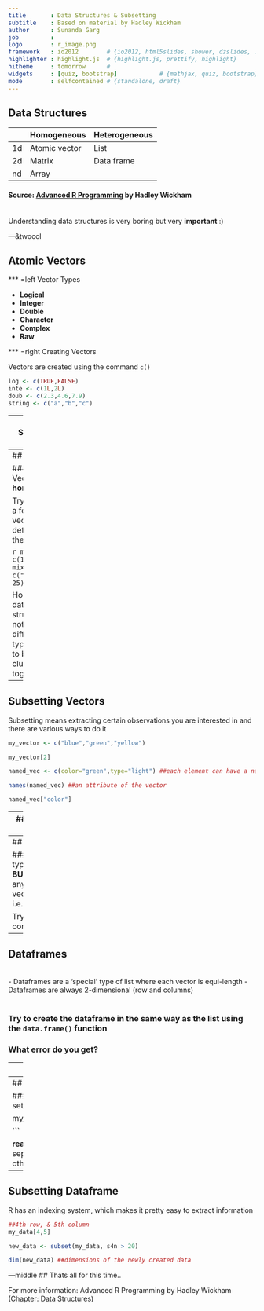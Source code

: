 ```yaml
---
title       : Data Structures & Subsetting
subtitle    : Based on material by Hadley Wickham
author      : Sunanda Garg
job         : 
logo        : r_image.png
framework   : io2012        # {io2012, html5slides, shower, dzslides, ...}
highlighter : highlight.js  # {highlight.js, prettify, highlight}
hitheme     : tomorrow      # 
widgets     : [quiz, bootstrap]            # {mathjax, quiz, bootstrap}
mode        : selfcontained # {standalone, draft}
---
```


## Data Structures

|    | Homogeneous   | Heterogeneous |
|----|---------------|---------------|
| 1d | Atomic vector | List          |
| 2d | Matrix        | Data frame    |
| nd | Array         |               |
 
#### Source: [Advanced R Programming](http://adv-r.had.co.nz/Data-structures.html) by Hadley Wickham

<br/>
Understanding data structures is very boring but very **important** :)



---&twocol

## Atomic Vectors

*** =left
    Vector Types

* __Logical__
* __Integer__
* __Double__
* __Character__
* __Complex__
* __Raw__

*** =right
    Creating Vectors

Vectors are created using the command `c()`    

```r
log <- c(TRUE,FALSE)
inte <- c(1L,2L)
doub <- c(2.3,4.6,7.9)
string <- c("a","b","c")

```
---
## Structural Tests

Try the commands `typeof()` & `str()`
```r
typeof(logi)
str(inte)
```

Other commands to figure out the structure of a vector are `is.double()`,`is.logical()` etc.
```r
is.double(doub)
is.double(string)
```
---
## Coercion

### Atomic Vectors are **homogenous**

Try creating a few mixed vectors and determine their types

```r
mixed_1 <- c(1,T) 
mixed_2 <- c("Sunanda", 25)
```

Homogenous data structures do not allow different types of data to be clumped together.

---
## Subsetting Vectors

Subsetting means extracting certain observations you are interested in and there are various ways to do it

```r
my_vector <- c("blue","green","yellow")

my_vector[2] 

named_vec <- c(color="green",type="light") ##each element can have a name associated to it

names(named_vec) ##an attribute of the vector

named_vec["color"]

```

---
## Conditional Subsetting

```r
num_vec <- c(1:10,20:35) ##numeric vector

num_vec[num_vec > 15]

num_vec[num_vec < 15 | num_vec >30] #or seperation


```

---
## Lists

### Lists are a type of vector **BUT** can contain any type of vector i.e. heterogenous
```r
my_list <- list(log,doub,inte,string)
new_list <- list(my_list,c(1,2,3,4)) ##list in a list
```

Try out these commands
```r
str(my_list)
```
```r
is.recursive(new_list)
```
---
## Dataframes
<br/>
- Dataframes are a 'special' type of list where each vector is equi-length
- Dataframes are always 2-dimensional (row and columns)
<br/>
<br/>

### Try to create the dataframe in the same way as the list using the `data.frame()` function

### What error do you get?


---
## Getting Help

For getting the R Documentation on any R function simply type `?[function_name]`

For additional help, usually google is the best resource.

A lot of forums like **stackoverflow** have very active R user communities.

---
## Working with a Dataframe

#### Setting the working directory
```r
## set the working directory
setwd("//filer001.office.nugg.ad/Data/Statistik/RPTN/Learning/R/Lerngruppe")

my_data <- read.table("data_s.csv",sep="\t",header=T)

```

**read.table() Options**
- _file_ :name of the file to be read
- _sep_ :how the data is seperated
- _header_ :whether data has column names of not
.. and many others. Try ?read.table

---

## Subsetting Dataframe

R has an indexing system, which makes it pretty easy to extract information


```r
##4th row, & 5th column
my_data[4,5]

new_data <- subset(my_data, s4n > 20)

dim(new_data) ##dimensions of the newly created data

```

---middle
## Thats all for this time..


For more information: Advanced R Programming by Hadley Wickham (Chapter: Data Structures)








